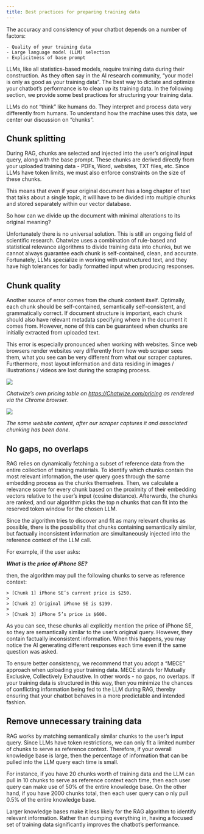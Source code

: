 ```yaml
---
title: Best practices for preparing training data
---
```


The accuracy and consistency of your chatbot depends on a number of factors:

    - Quality of your training data
    - Large language model (LLM) selection
    - Explicitness of base prompt

LLMs, like all statistics-based models, require training data during their construction. As they often say in the AI research community, “your model is only as good as your training data”.
The best way to dictate and optimize your chatbot’s performance is to clean up its training data. In the following section, we provide some best practices for structuring your training data.

LLMs do not “think” like humans do. They interpret and process data very differently from humans. To understand how the machine uses this data, we center our discussion on “chunks”.

## Chunk splitting

During RAG, chunks are selected and injected into the user’s original input query, along with the base prompt. These chunks are derived directly from your
uploaded training data - PDFs, Word, websites, TXT files, etc. Since LLMs have token limits, we must also enforce constraints on the size of these chunks.

This means that even if your original document has a long chapter of text that talks about a single topic, it will have to be divided into multiple chunks and stored separately within our vector database.

So how can we divide up the document with minimal alterations to its original meaning?

Unfortunately there is no universal solution. This is still an ongoing field of scientific research. Chatwize uses a combination of rule-based and statistical
relevance algorithms to divide training data into chunks, but we cannot always guarantee each chunk is self-contained, clean, and accurate. Fortunately, LLMs
specialize in working with unstructured text, and they have high tolerances for badly formatted input when producing responses.

## Chunk quality

Another source of error comes from the chunk content itself. Optimally, each chunk should be self-contained, semantically self-consistent, and grammatically
correct. If document structure is important, each chunk should also have relevant metadata specifying where in the document it comes from. However,
none of this can be guaranteed when chunks are initially extracted from uploaded text.

This error is especially pronounced when working with websites. Since web browsers render websites very differently from how web scraper sees them, what
you see can be very different from what our scraper captures. Furthermore, most layout information and data residing in images / illustrations / videos are lost during the scraping process.

<Frame>
  <img src="/images/best-practices-1.png" />
</Frame>

_Chatwize’s own pricing table on https://Chatwize.com/pricing as rendered via the Chrome browser._

<Frame>
  <img src="/images/best-practices-2.png" />
</Frame>

_The same website content, after our scraper captures it and associated chunking has been done._

## No gaps, no overlaps

RAG relies on dynamically fetching a subset of reference data from the entire collection of training materials.
To identify which chunks contain the most relevant information, the user query goes through the same embedding process
as the chunks themselves. Then, we calculate a relevance score for every chunk based on the proximity of their embedding
vectors relative to the user’s input (cosine distance). Afterwards, the chunks are ranked, and our algorithm picks the top
n chunks that can fit into the reserved token window for the chosen LLM.

Since the algorithm tries to discover and fit as many relevant chunks as possible, there is the possibility that chunks
containing semantically similar, but factually inconsistent information are simultaneously injected into the reference context of the LLM call.

For example, if the user asks:

**_What is the price of iPhone SE?_**

then, the algorithm may pull the following chunks to serve as reference context:

    > [Chunk 1] iPhone SE’s current price is $250.
    >
    > [Chunk 2] Original iPhone SE is $199.
    >
    > [Chunk 3] iPhone 5’s price is $600.

As you can see, these chunks all explicitly mention the price of iPhone SE, so they are semantically similar to the user’s original query.
However, they contain factually inconsistent information. When this happens, you may notice the AI generating different responses each
time even if the same question was asked.

To ensure better consistency, we recommend that you adopt a “MECE” approach when uploading your training data. MECE stands for Mutually
Exclusive, Collectively Exhaustive. In other words - no gaps, no overlaps. If your training data is structured in this way, then you minimize
the chances of conflicting information being fed to the LLM during RAG, thereby ensuring that your chatbot behaves in a more predictable and intended fashion.

## Remove unnecessary training data

RAG works by matching semantically similar chunks to the user’s input query. Since LLMs have token restrictions, we can only
fit a limited number of chunks to serve as reference context. Therefore, if your overall knowledge base is large, then the percentage of
information that can be pulled into the LLM query each time is small.

For instance, if you have 20 chunks worth of training data and the LLM can pull in 10 chunks to serve as reference context each time, then
each user query can make use of 50% of the entire knowledge base. On the other hand, if you have 2000 chunks total, then each user query can o
nly pull 0.5% of the entire knowledge base.

Larger knowledge bases make it less likely for the RAG algorithm to identify relevant information. Rather than dumping everything in, having a
focused set of training data significantly improves the chatbot’s performance.
